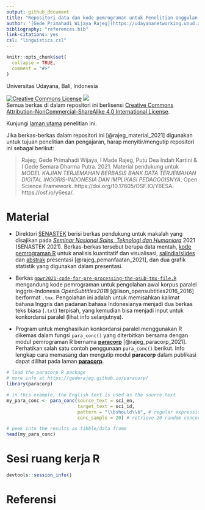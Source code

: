 ```yaml
---
output: github_document
title: "Repositori data dan kode pemrograman untuk Penelitian Unggulan Program Studi (PUPS) dengan judul *MODEL KAJIAN TERJEMAHAN BERBASIS BANK DATA TERJEMAHAN DIGITAL INGGRIS-INDONESIA DAN IMPLIKASI PEDAGOGISNYA*"
author: '[Gede Primahadi Wijaya Rajeg](https://udayananetworking.unud.ac.id/lecturer/880-gede-primahadi-wijaya-rajeg) <a itemprop="sameAs" content="https://orcid.org/0000-0002-2047-8621" href="https://orcid.org/0000-0002-2047-8621" target="orcid.widget" rel="noopener noreferrer" style="vertical-align:top;"><img src="https://orcid.org/sites/default/files/images/orcid_16x16.png" style="width:1em;margin-right:.5em;" alt="ORCID iD icon"></a>(Ketua Tim Peneliti), [I Made Rajeg](https://udayananetworking.unud.ac.id/lecturer/1817-i-made-rajeg) <a itemprop="sameAs" content="https://orcid.org/0000-0001-8989-0203" href="https://orcid.org/0000-0001-8989-0203" target="orcid.widget" rel="noopener noreferrer" style="vertical-align:top;"><img src="https://orcid.org/sites/default/files/images/orcid_16x16.png" style="width:1em;margin-right:.5em;" alt="ORCID iD icon"></a>(Anggota), I Gede Semara Dharma Putra (Anggota Mahasiswa), Putu Dea Indah Kartini (Anggota Mahasiswa)'
bibliography: "references.bib"
link-citations: yes
csl: "linguistics.csl"
---
```


<!-- README.md is generated from README.Rmd. Please edit that file -->

```r
knitr::opts_chunk$set(
  collapse = TRUE,
  comment = "#>"
)
```

Universitas Udayana, Bali, Indonesia

<a rel="license" href="http://creativecommons.org/licenses/by-nc-sa/4.0/"><img alt="Creative Commons License" style="border-width:0" src="https://i.creativecommons.org/l/by-nc-sa/4.0/88x31.png" /></a> [![](https://img.shields.io/badge/doi-10.17605/OSF.IO/Y6ESA-lightblue.svg)](https://doi.org/10.17605/OSF.IO/Y6ESA)<br />Semua berkas di dalam repositori ini berlisensi <a rel="license" href="http://creativecommons.org/licenses/by-nc-sa/4.0/">Creative Commons Attribution-NonCommercial-ShareAlike 4.0 International License</a>. 

Kunjungi [laman utama](https://udayananetworking.unud.ac.id/lecturer/research/880-gede-primahadi-wijaya-rajeg/a-model-for-translation-study-based-on-english-indonesian-translation-database-and-its-pedagogical-implication-1179) penelitian ini.

Jika berkas-berkas dalam repositori ini [@rajeg_material_2021] digunakan untuk tujuan penelitian dan pengajaran, harap menyitir/mengutip repositori ini sebagai berikut:

> Rajeg, Gede Primahadi Wijaya, I Made Rajeg, Putu Dea Indah Kartini & I Gede Semara Dharma Putra. 2021. Material pendukung untuk *MODEL KAJIAN TERJEMAHAN BERBASIS BANK DATA TERJEMAHAN DIGITAL INGGRIS-INDONESIA DAN IMPLIKASI PEDAGOGISNYA*. Open Science Framework. https://doi.org/10.17605/OSF.IO/Y6ESA. https://osf.io/y6esa/.

# Material

- Direktori [SENASTEK](https://github.com/gederajeg/rob-steal-parallel-corpora/tree/main/SENASTEK) berisi berkas pendukung untuk makalah yang disajikan pada [*Seminar Nasional Sains, Teknologi dan Humaniora*](https://senastek.unud.ac.id) 2021 (SENASTEK 2021). Berkas-berkas tersebut berupa data mentah, [kode pemrograman R](https://github.com/gederajeg/rob-steal-parallel-corpora/blob/main/SENASTEK/SENASTEK-code.R) untuk analisis kuantitatif dan visualisasi, [salindia/slides](https://doi.org/10.6084/m9.figshare.17078369) dan [abstrak](https://github.com/gederajeg/rob-steal-parallel-corpora/blob/main/SENASTEK/SENASTEK-abstrak.pdf) presentasi [@rajeg_pemanfaatan_2021], dan dua grafik statistik yang digunakan dalam presentasi.

- Berkas [`gpwr2021-code-for-pre-processing-the-osub-tmx-file.R`](https://github.com/gederajeg/rob-steal-parallel-corpora/blob/main/gpwr2021-code-for-pre-processing-the-osub-tmx-file.R) mengandung kode pemrograman untuk pengolahan awal korpus paralel Inggris-Indonesia *OpenSubtitles2018* [@lison_opensubtitles2016_2016] berformat `.tmx`. Pengolahan ini adalah untuk memisahkan kalimat bahasa Inggris dan padanan bahasa Indonesianya menjadi dua berkas teks biasa (`.txt`) terpisah, yang kemudian bisa menjadi input untuk konkordansi paralel (lihat info selanjutnya).

- Program untuk menghasilkan konkordansi paralel menggunakan R dikemas dalam fungsi `para_conc()` yang diterbitkan bersama dengan modul pemrograman R bernama [**paracorp**](https://gederajeg.github.io/paracorp/) [@rajeg_paracorp_2021]. Perhatikan salah satu contoh penggunaan `para_conc()` berikut. Info lengkap cara memasang dan mengutip modul **paracorp** dalam publikasi dapat dilihat pada laman [**paracorp**](https://gederajeg.github.io/paracorp/).

```r
# load the paracorp R package
# more info at https://gederajeg.github.io/paracorp/
library(paracorp)  

# in this example, the English text is used as the source text
my_para_conc <- para_conc(source_text = sci_en,
                          target_text = sci_id,
                          pattern = "\\bshould\\b", # regular expression pattern
                          conc_sample = 20) # retrieve 20 random concordance lines

# peek into the results as tibble/data frame
head(my_para_conc)
```


# Sesi ruang kerja R

```r
devtools::session_info()
```

# Referensi


